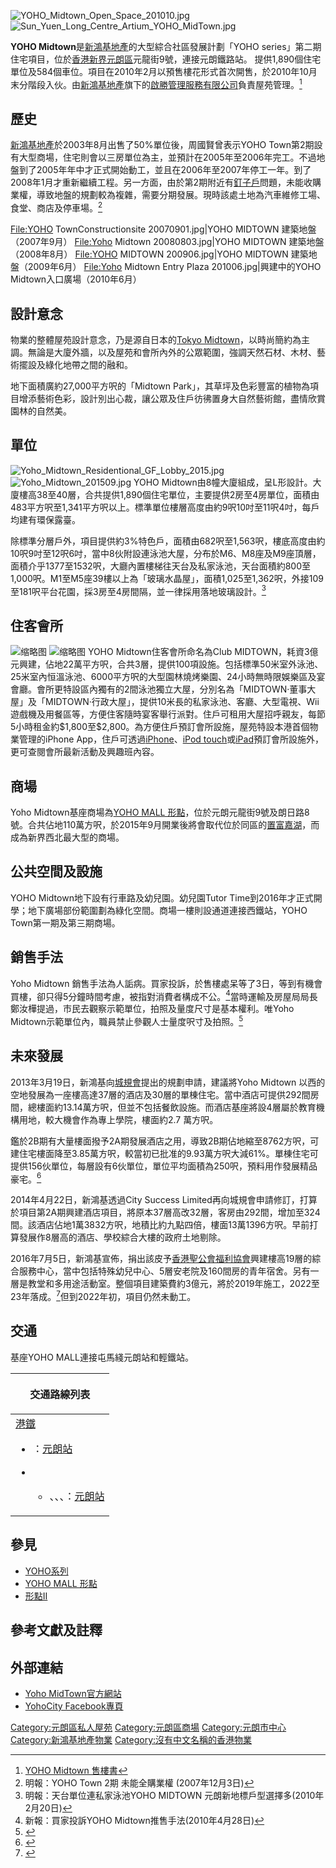 {{Infobox_housinghk 
| name = YOHO Midtown
| logo=
| image= Yoho Midtown 2014.jpg
| image_caption = YOHO Midtown（2014年8月）
| address= {{HKG}}[[新界|新界]][[元朗區|元朗區]][[元龍街|元龍街9號]]
| lot= 元朗市地段第504號
| developer= [[新鴻基地產|新鴻基地產]]
| architect           = 
| architecture_firm   = AGC Design
| engineer            = 
| structural_engineer = 
| services_engineer   = 
| civil_engineer      = 
| other_designers     = 
| quantity_surveyor   = 
| main_contractor     = 新輝建築有限公司
| use = 私人住宅
| blocknumber = 8座
| floornumber = 33至40層
| yearofcompletion = 2010年9月
| former =農地
| facilities = 私人住宅、住客會所、商場
| website = [http://www.yohomidtown.com/ Yoho Midtown]
}}
[[File:YOHO_Midtown_Open_Space_201010.jpg|thumb]]
[[File:Sun_Yuen_Long_Centre_Artium_YOHO_MidTown.jpg|thumb]]

'''YOHO Midtown'''{{efn|沒有官方中文名稱，「'''新時代中城'''」只是港鐵方便市民識別而使用。}}是[[新鴻基地產|新鴻基地產]]的大型綜合社區發展計劃「YOHO series」第二期住宅項目，位於[[香港|香港]][[新界|新界]][[元朗區|元朗區]]元龍街9號，連接元朗鐵路站。
提供1,890個住宅單位及584個車位。項目在2010年2月以預售樓花形式首次開售，於2010年10月末分階段入伙。由[[新鴻基地產|新鴻基地產]]旗下的[[啟勝管理服務有限公司|啟勝管理服務有限公司]]負責屋苑管理。<ref>[http://www.yohomidtown.com/pdf/SalesBro_Whole.pdf YOHO Midtown 售樓書]{{dead link|date=2017年11月 |bot=InternetArchiveBot |fix-attempted=yes }}</ref>

==歷史==
[[新鴻基地產|新鴻基地產]]於2003年8月出售了50%單位後，周國賢曾表示YOHO Town第2期設有大型商場，住宅則會以三房單位為主，並預計在2005年至2006年完工。不過地盤到了2005年年中才正式開始動工，並且在2006年至2007年停工一年。到了2008年1月才重新繼續工程。另一方面，由於第2期附近有[[釘子戶|釘子戶]]問題，未能收購業權，導致地盤的規劃較為複雜，需要分期發展。現時該處土地為汽車維修工場、食堂、商店及停車場。<ref>明報：YOHO Town 2期 未能全購業權 (2007年12月3日)</ref>

<gallery>
File:YOHO TownConstructionsite 20070901.jpg|YOHO MIDTOWN 建築地盤（2007年9月）
File:Yoho Midtown 20080803.jpg|YOHO MIDTOWN 建築地盤（2008年8月）
File:YOHO MIDTOWN 200906.jpg|YOHO MIDTOWN 建築地盤（2009年6月）
File:Yoho Midtown Entry Plaza 201006.jpg|興建中的YOHO Midtown入口廣場（2010年6月）
</gallery>

==設計意念==
物業的整體屋苑設計意念，乃是源自日本的[[Tokyo_Midtown|Tokyo Midtown]]，以時尚簡約為主調。無論是大廈外牆，以及屋苑和會所內外的公眾範圍，強調天然石材、木材、藝術擺設及綠化地帶之間的融和。

地下面積廣約27,000平方呎的「Midtown Park」，其草坪及色彩豐富的植物為項目增添藝術色彩，設計別出心裁，讓公眾及住戶彷彿置身大自然藝術館，盡情欣賞園林的自然美。

==單位==
[[File:Yoho_Midtown_Residentional_GF_Lobby_2015.jpg|thumb]]
[[File:Yoho_Midtown_201509.jpg|thumb]]
YOHO Midtown由8幢大廈組成，呈L形設計。大廈樓高38至40層，合共提供1,890個住宅單位，主要提供2房至4房單位，面積由483平方呎至1,341平方呎以上。標準單位樓層高度由約9呎10吋至11呎4吋，每戶均建有環保露臺。

除標準分層戶外，項目提供約3%特色戶，面積由682呎至1,563呎，樓底高度由約10呎9吋至12呎6吋，當中8伙附設連泳池大屋，分布於M6、M8座及M9座頂層，面積介乎1377至1532呎，大廳內置樓梯往天台及私家泳池，天台面積約800至1,000呎。M1至M5座39樓以上為「玻璃水晶屋」，面積1,025至1,362呎，外接109至181呎平台花園，採3房至4房間隔，並一律採用落地玻璃設計。<ref>明報：天台單位連私家泳池YOHO MIDTOWN 元朗新地標戶型選擇多(2010年2月20日)</ref>

==住客會所==
[[File:HK_元朗_Yuen_Long_新時代中城_Yoho_Midtown_residential_building_terreace_August_2018_IX2_01.jpg|缩略图]]
[[File:HK_元朗_Yuen_Long_新時代中城_Yoho_Midtown_residential_building_terreace_August_2018_IX2_02.jpg|缩略图]]
YOHO Midtown住客會所命名為Club MIDTOWN，耗資3億元興建，佔地22萬平方呎，合共3層，提供100項設施。包括標準50米室外泳池、25米室內恒溫泳池、6000平方呎的大型園林燒烤樂園、24小時無時限娛樂區及宴會廳。會所更特設區內獨有的2間泳池獨立大屋，分別名為「MIDTOWN‧董事大屋」及「MIDTOWN‧行政大屋」，提供10米長的私家泳池、客廳、大型電視、Wii遊戲機及用餐區等，方便住客隨時宴客舉行派對。住戶可租用大屋招呼親友，每節5小時租金約$1,800至$2,800。為方便住戶預訂會所設施，屋苑特設本港首個物業管理的iPhone App，住戶可透過[[iPhone|iPhone]]、[[iPod_touch|iPod touch]]或[[iPad|iPad]]預訂會所設施外，更可查閱會所最新活動及興趣班內容。

==商場==
{{main|YOHO MALL 形點}}

Yoho Midtown基座商場為[[YOHO_MALL_形點|YOHO MALL 形點]]，位於元朗元龍街9號及朗日路8號。合共佔地110萬方呎，於2015年9月開業後將會取代位於同區的[[置富嘉湖|置富嘉湖]]，而成為新界西北最大型的商場。

==公共空間及設施==
YOHO Midtown地下設有行車路及幼兒園。幼兒園Tutor Time到2016年才正式開學；地下廣場部份範圍劃為綠化空間。商場一樓則設通道連接西鐵站，YOHO Town第一期及第三期商場。

==銷售手法==
Yoho Midtown 銷售手法為人詬病。買家投訴，於售樓處呆等了3日，等到有機會買樓，卻只得5分鐘時間考慮，被指對消費者構成不公。<ref>新報：買家投訴YOHO Midtown推售手法(2010年4月28日)</ref>當時運輸及房屋局局長鄭汝樺提過，市民去觀察示範單位，拍照及量度尺寸是基本權利。唯Yoho Midtown示範單位內，職員禁止參觀人士量度呎寸及拍照。<ref>{{Cite web |url=http://www.youtube.com/watch?v=NwkJU4aODR0 |title=記者偷拍揭示範單位仍禁市民拍照量度 |access-date=2013-06-02 |archive-date=2020-05-06 |archive-url=https://web.archive.org/web/20200506053253/https://www.youtube.com/watch?v=NwkJU4aODR0&gl=US&hl=en }}</ref>

==未來發展==
2013年3月19日，新鴻基向[[城規會|城規會]]提出的規劃申請，建議將Yoho Midtown 以西的空地發展為一座樓高達37層的酒店及30層的單棟住宅。當中酒店可提供292間房間，總樓面約13.14萬方呎，但並不包括餐飲設施。而酒店基座將設4層屬於教育機構用地，較大機會作為專上學院，樓面約2.7 萬方呎。

鑑於2B期有大量樓面撥予2A期發展酒店之用，導致2B期佔地縮至8762方呎，可建住宅樓面降至3.85萬方呎，較當初已批准的9.93萬方呎大減61%。單棟住宅可提供156伙單位，每層設有6伙單位，單位平均面積為250呎，預料用作發展精品豪宅。<ref>{{Cite web |url=http://www.info.gov.hk/tpb/tc/plan_application/Attachment/20130319/s16_A_YL_196_0_gist.pdf |title=新鴻基向城規會提出的規劃申請 A/YL/196 (2013年3月19日) |access-date=2013年3月19日 |archive-url=https://web.archive.org/web/20150402171016/http://www.info.gov.hk/tpb/tc/plan_application/Attachment/20130319/s16_A_YL_196_0_gist.pdf |archive-date=2015年4月2日 |dead-url=yes }}</ref>

2014年4月22日，新鴻基透過City Success Limited再向城規會申請修訂，打算於項目第2A期興建酒店項目，將原本37層高改32層，客房由292間，增加至324間。該酒店佔地1萬3832方呎，地積比約九點四倍，樓面13萬1396方呎。早前打算發展作8層高的酒店、學校綜合大樓的政府土地剔除。

2016年7月5日，新鴻基宣佈，捐出該皮予[[香港聖公會福利協會|香港聖公會福利協會]]興建樓高19層的綜合服務中心，當中包括特殊幼兒中心、5層安老院及160間房的青年宿舍。另有一層是教堂和多用途活動室。整個項目建築費約3億元，將於2019年施工，2022至23年落成。<ref>{{Cite web |url=http://www.hk01.com/%E6%B8%AF%E8%81%9E/29810/%E6%96%B0%E5%9C%B0%E6%8D%90%E5%85%83%E6%9C%97%E9%80%BE%E8%90%AC%E5%B0%BA%E5%9C%B0%E4%BA%88%E8%81%96%E5%85%AC%E6%9C%83%E5%BB%BA%E5%AE%BF%E8%88%8D-%E5%B8%82%E5%80%BC6%E6%88%90%E7%A7%9F%E7%B5%A6%E5%B9%B4%E8%BC%95%E4%BA%BA%E4%BD%8F |title=新地捐元朗逾萬尺地予聖公會建宿舍　市值6成租給年輕人住 香港01 2016-07-05 |access-date=2016-08-12 |archive-date=2016-07-09 |archive-url=https://web.archive.org/web/20160709194333/http://www.hk01.com/%E6%B8%AF%E8%81%9E/29810/%E6%96%B0%E5%9C%B0%E6%8D%90%E5%85%83%E6%9C%97%E9%80%BE%E8%90%AC%E5%B0%BA%E5%9C%B0%E4%BA%88%E8%81%96%E5%85%AC%E6%9C%83%E5%BB%BA%E5%AE%BF%E8%88%8D-%E5%B8%82%E5%80%BC6%E6%88%90%E7%A7%9F%E7%B5%A6%E5%B9%B4%E8%BC%95%E4%BA%BA%E4%BD%8F }}</ref>但到2022年初，項目仍然未動工。

==交通==
基座YOHO MALL連接屯馬綫元朗站和輕鐵站。
{| class="mw-collapsible mw-collapsed wikitable" style="background:white; margin: 0 auto; width: auto;" 
! 交通路線列表
|-
|
;[[港鐵|港鐵]]
*{{港鐵路線標誌|TML}}：[[元朗站_(屯馬綫)|元朗站]]
*{{港鐵路線標誌|LRT}}
**{{港鐵路線標誌|610}}、{{港鐵路線標誌|614}}、{{港鐵路線標誌|615}}、{{港鐵路線標誌|761P}}：[[元朗站_(輕鐵)|元朗站]]
|}

==參見==
*[[YOHO系列|YOHO系列]]
*[[YOHO_MALL_形點|YOHO MALL 形點]]
*[[形點II|形點II]]

==參考文獻及註釋==
{{notelist|iger=}}
{{Reflist}}

==外部連結==
{{commons|Category:YOHO Town}}
*[https://web.archive.org/web/20100213083222/http://www.yohomidtown.com/ Yoho MidTown官方網站]
*[https://www.facebook.com/YohoCity/ YohoCity Facebook專頁] {{Wayback|url=https://www.facebook.com/YohoCity/ |date=20190218114233 }}
{{shkp}}

[[Category:元朗區私人屋苑|Category:元朗區私人屋苑]]
[[Category:元朗區商場|Category:元朗區商場]]
[[Category:元朗市中心|Category:元朗市中心]]
[[Category:新鴻基地產物業|Category:新鴻基地產物業]]
[[Category:沒有中文名稱的香港物業|Category:沒有中文名稱的香港物業]]